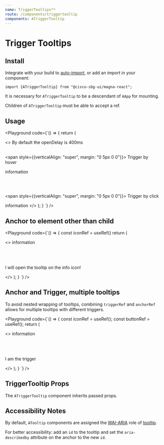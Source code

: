 ```yaml
---
name: TriggerTooltips**
route: /components/triggertooltip
components: ATriggerTooltip
---
```


# Trigger Tooltips

## Install

Integrate with your build to [auto-import](/#integrating), or add an import in your component:

```
import {ATriggerTooltip} from "@cisco-sbg-ui/magna-react";
```

It is necessary for `ATriggerTooltip` to be a descendant of `AApp` for mounting.

Children of `ATriggerTooltip` must be able to accept a ref.

## Usage

<Playground
  code={`() => {
return (

<>
  By default the openDelay is 400ms
  <br />
  <br />

<span style={{verticalAlign: "super", margin: "0 5px 0 0"}}>
  Trigger by hover
</span>

  <ATriggerTooltip
    id="tooltip_usage_1"
    placement="right"
    content="Tooltip text">
     <AIcon>
    information</AIcon>
  </ATooltip>

<br />
<br />

<span style={{verticalAlign: "super", margin: "0 5px 0 0"}}>
  Trigger by click
</span>

  <ATriggerTooltip
    id="tooltip_usage_2"
    placement="right"
    content="Tooltip text"
    trigger="click">
     <AIcon>
    information</AIcon>
  </ATooltip>
</>
); } `} />

## Anchor to element other than child

<Playground
  code={`() => {
    const iconRef = useRef()
return (

<>
<AIcon ref={iconRef}>information</AIcon>

<br />
<br />
<br />
<ATriggerTooltip placement="top" anchorRef={iconRef} content="Tooltip text">
  <div>I will open the tooltip on the info icon!</div>
</ATriggerTooltip>

</>
); } `} />

## Anchor and Trigger, multiple tooltips

To avoid nested wrapping of tooltips, combining `triggerRef` and `anchorRef` allows for multiple tooltips with different triggers.

<Playground
  code={`() => {
    const iconRef = useRef();
    const buttonRef = useRef();
return (

<>
<AIcon ref={iconRef}>information</AIcon>

<br />
<br />
<br />
<AButton ref={buttonRef}>I am the trigger</AButton>
<ATriggerTooltip
  placement="top"
  anchorRef={iconRef}
  triggerRef={buttonRef}
  content="I appear on HOVER"
/>
<ATriggerTooltip
  placement="right"
  trigger="click"
  anchorRef={iconRef}
  triggerRef={buttonRef}
  openDelay={0}
  content="I appear on CLICK"
/>

</>
); } `} />

## TriggerTooltip Props

The `ATriggerTooltip` component inherits passed props.

<Props of="ATriggerTooltip" />

## Accessibility Notes

By default, `ATooltip` components are assigned the [WAI-ARIA](https://www.w3.org/WAI/standards-guidelines/aria/) role of [tooltip](https://www.w3.org/TR/wai-aria/#tooltip).

For better accessibility: add an `id` to the tooltip and set the `aria-describedby` attribute on the anchor to the new `id`.

